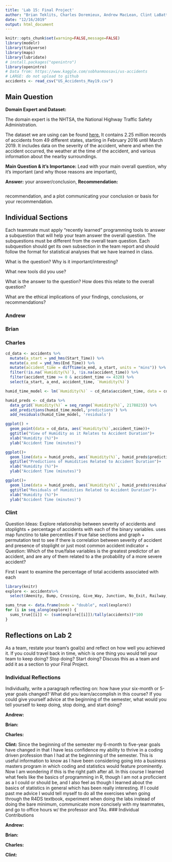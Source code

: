 ---
title: 'Lab 15: Final Project'
author: "Brian Teklits, Charles Doremieux, Andrew MacLean, Clint LaBattaglia"
date: "12/16/2019"
output: html_document
---

```{r setup, include=FALSE}
knitr::opts_chunk$set(warning=FALSE,message=FALSE)
library(modelr)
library(tidyverse)
library(maps)
library(lubridate)
# install.packages("openintro")
library(openintro)
# Data from: https://www.kaggle.com/sobhanmoosavi/us-accidents
# LARGE: do not upload to github
accidents <- read_csv("US_Accidents_May19.csv")

```

## Main Question

**Domain Expert and Dataset:**

The domain expert is the NHTSA, the National Highway Traffic Safety Administration.

The dataset we are using can be found [here.](https://www.kaggle.com/sobhanmoosavi/us-accidents) It contains 2.25 million records of accidents from 49 different states, starting in February 2016 until March 2019. It includes data on the severity of the accident, where and when the accident occurred, the weather at the time of the accident, and various information about the nearby surroundings. 

**Main Question & it's Importance:**
Lead with your main overall question, why it’s important (and why those reasons are important), 

**Answer:**
your answer/conclusion, 
**Recommendation:**
```{r}

```

recommendation, and a plot communicating your conclusion or basis for your recommendation. 

## Individual Sections

Each teammate must apply “recently learned” programming tools to answer a subquestion that will help your team answer the overall question. The subquestions must be different from the overall team question. Each subquestion should get its own subsection in the team report and should follow the format for statistical analyses that we have learned in class.

What is the question? Why is it important/interesting?

What new tools did you use?

What is the answer to the question? How does this relate to the overall question?

What are the ethical implications of your findings, conclusions, or recommendations?

### Andrew

### Brian

### Charles

```{r}
cd_data <- accidents %>%
  mutate(a_start = ymd_hms(Start_Time)) %>%
  mutate(a_end = ymd_hms(End_Time)) %>%
  mutate(accident_time = difftime(a_end, a_start, units = "mins")) %>%
  filter(!is.na(`Humidity(%)`), !is.na(accident_time)) %>%
  filter(accident_time >= 0 & accident_time <= 4320) %>%
  select(a_start, a_end, accident_time, `Humidity(%)`)
```

```{r}
humid_time_model <- lm(`Humidity(%)` ~ cd_data$accident_time, data = cd_data)

humid_preds <- cd_data %>%
  data_grid(`Humidity(%)` = seq_range(`Humidity(%)`, 2178823)) %>%
  add_predictions(humid_time_model,'predictions') %>%
  add_residuals(humid_time_model, 'residuals')
```

```{r}
ggplot() +
  geom_point(data = cd_data, aes(`Humidity(%)`,accident_time))+
  ggtitle("View of Humidity as it Relates to Accident Duration")+
  xlab("Humidity (%)")+
  ylab("Accident Time (minutes)")
```
```{r}
ggplot()+
  geom_line(data = humid_preds, aes(`Humidity(%)`, humid_preds$predictions))+
  ggtitle("Predictions of Humidities Related to Accident Duration")+
  xlab("Humidity (%)")+
  ylab("Accident Time (minutes)")
```
```{r}
ggplot()+
  geom_line(data = humid_preds, aes(`Humidity(%)`, humid_preds$residuals))+
  ggtitle("Residuals of Humidities Related to Accident Duration")+
  xlab("Humidity (%)")+
  ylab("Accident Time (minutes)")
```

### Clint
Question Ideas: Explore relationship between severity of accidents and stoplights + percentage of accidents with each of the binary variables. 
uses map functino to take percentiles if true false sections and graph + permutation test to see if there is correlation between severity of accident and presence of stoplight or just most common accident indicator +
Question: Which of the true/false variables is the greatest predictor of an accident, and are any of them related to a the probability of a more severe accident?

First I want to examine the percentage of total accidents associated with each 
```{r}
library(knitr)
explore <- accidents%>%
  select(Amenity, Bump, Crossing, Give_Way, Junction, No_Exit, Railway, Roundabout, Station, Stop, Traffic_Calming, Traffic_Signal, Turning_Loop)

sums_true <- data.frame(mode = "double", ncol(explore))
for (i in seq_along(explore)) {
  sums_true[[i]] <- (sum(explore[[i]])/tally(accidents))*100
}
```

## Reflections on Lab 2

As a team, restate your team’s goal(s) and reflect on how well you achieved it. If you could travel back in time, which is one thing you would tell your team to keep doing? Stop doing? Start doing? Discuss this as a team and add it as a section to your Final Project.

### Individual Reflections

Individually, write a paragraph reflecting on: how have your six-month or 5-year goals changed? What did you learn/accomplish in this course? If you could give yourself advice at the beginning of the semester, what would you tell yourself to keep doing, stop doing, and start doing?

**Andrew:**

**Brian:**

**Charles:** 

**Clint:**
  Since the beginning of the semester my 6-month to five-year goals have changed in that I have less confidence my ability to thrive in a coding driven profession than I had at the beginnning of the semester. This is useful information to know as I have been considering going into a business masters program in which coding and statistics would feature prominently. Now I am wondering if this is the right path after all. In this course I learned what feels like the basics of programming in R, though I am not a proficcient as a I could or should be, and I also feel as though I learned about the basics of statistics in general which has been really interesting. If I could past me advice I would tell myself to do all the exercises when going through the R4DS textbook, experiment when doing the labs instead of doing the bare minimum, communicate more concisely with my teammates, and go to office hours w/ the professor and TAs.
### Individual Contributions

**Andrew:**

**Brian:**

**Charles:** 

**Clint:**
